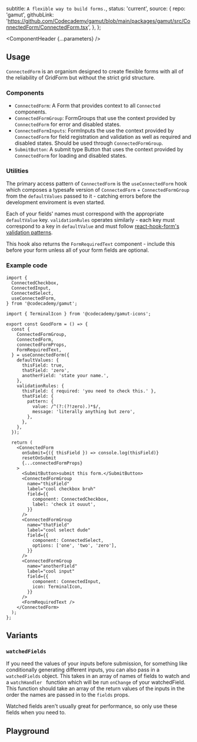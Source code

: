 


  subtitle: `A flexible way to build forms.`,
  status: 'current',
  source: {
    repo: 'gamut',
    githubLink:
      'https://github.com/Codecademy/gamut/blob/main/packages/gamut/src/ConnectedForm/ConnectedForm.tsx',
  },
};

<Meta of={ConnectedFormStories} />

<ComponentHeader {...parameters} />

## Usage

`ConnectedForm` is an organism designed to create flexible forms with all of the reliability of <LinkTo id='Organisms/GridForm'>GridForm</LinkTo> but without the strict grid structure.

### Components

- `ConnectedForm`: A <LinkTo id='Atoms/FormElements/Form'>Form</LinkTo> that provides context to all `Connected` components.
- `ConnectedFormGroup`: <LinkTo id='Atoms/FormElements/FormGroup'>FormGroups</LinkTo> that use the context provided by `ConnectedForm` for error and disabled states.
- `ConnectedFormInputs`: <LinkTo id='Atoms/FormInputs'>FormInputs</LinkTo> the use the context provided by `ConnectedForm` for field registration and validation as well as required and disabled states. Should be used through `ConnectedFormGroup`.
- `SubmitButton`: A submit type <LinkTo id='Atoms/Buttons'>Button</LinkTo> that uses the context provided by `ConnectedForm` for loading and disabled states.

### Utilities

The primary access pattern of `ConnectedForm` is the `useConnectedForm` hook which composes a typesafe version of `ConnectedForm` + `ConnectedFormGroup` from the `defaultValues` passed to it - catching errors before the development enviroment is even started.

Each of your fields' names must correspond with the appropriate `defaultValue` key. `validationRules` operates similarly - each key must correspond to a key in `defaultValue` and must follow [react-hook-form's](https://react-hook-form.com) [validation patterns](https://react-hook-form.com/v6/api#register).

This hook also returns the `FormRequiredText` component - include this before your form unless all of your form fields are optional.

### Example code

```tsx
import {
  ConnectedCheckbox,
  ConnectedInput,
  ConnectedSelect,
  useConnectedForm,
} from '@codecademy/gamut';

import { TerminalIcon } from '@codecademy/gamut-icons';

export const GoodForm = () => {
  const {
    ConnectedFormGroup,
    ConnectedForm,
    connectedFormProps,
    FormRequiredText,
  } = useConnectedForm({
    defaultValues: {
      thisField: true,
      thatField: 'zero',
      anotherField: 'state your name.',
    },
    validationRules: {
      thisField: { required: 'you need to check this.' },
      thatField: {
        pattern: {
          value: /^(?:(?!zero).)*$/,
          message: 'literally anything but zero',
        },
      },
    },
  });

  return (
    <ConnectedForm
      onSubmit={({ thisField }) => console.log(thisField)}
      resetOnSubmit
      {...connectedFormProps}
    >
      <SubmitButton>submit this form.</SubmitButton>
      <ConnectedFormGroup
        name="thisField"
        label="cool checkbox bruh"
        field={{
          component: ConnectedCheckbox,
          label: 'check it ouuut',
        }}
      />
      <ConnectedFormGroup
        name="thatField"
        label="cool select dude"
        field={{
          component: ConnectedSelect,
          options: ['one', 'two', 'zero'],
        }}
      />
      <ConnectedFormGroup
        name="anotherField"
        label="cool input"
        field={{
          component: ConnectedInput,
          icon: TerminalIcon,
        }}
      />
      <FormRequiredText />
    </ConnectedForm>
  );
};
```

## Variants

### `watchedFields`

If you need the values of your inputs before submission, for something like conditionally generating different inputs, you can also pass in a `watchedFields` object. This takes in an array of names of fields to watch and a `watchHandler ` function which will be run `onChange` of your watchedField. This function should take an array of the return values of the inputs in the order the names are passed in to the `fields` props.

Watched fields aren't usually great for performance, so only use these fields when you need to.

<Canvas of={ConnectedFormStories.WatchedFields} />

## Playground

<Canvas sourceState="shown" of={ConnectedFormStories.Default} />

<Controls />
